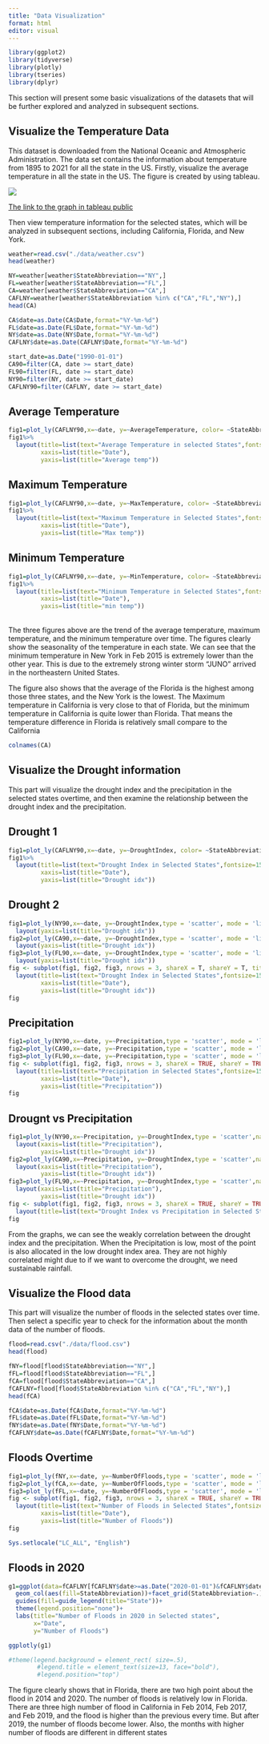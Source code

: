---
title: "Data Visualization"
format: html
editor: visual
---

```{r,echo=FALSE, message=FALSE, warning=FALSE}
library(ggplot2)
library(tidyverse)
library(plotly)
library(tseries)
library(dplyr)
```


This section will present some basic visualizations of the datasets that will be further explored and analyzed in subsequent sections.

## Visualize the Temperature Data

This dataset is downloaded from the National Oceanic and Atmospheric Administration. The data set contains the information about temperature from 1895 to 2021 for all the state in the US. Firstly, visualize the average temperature in all the state in the US. The figure is created by using tableau.

![](./graph/visual1)

[The link to the graph in tableau public](https://public.tableau.com/app/profile/zifeng1079/viz/560_project_visual1/Sheet1)

Then view temperature information for the selected states, which will be analyzed in subsequent sections, including California, Florida, and New York. 

```{r,echo=FALSE, message=FALSE, warning=FALSE, results='hide'}
weather=read.csv("./data/weather.csv")
head(weather)
```

```{r,echo=FALSE, message=FALSE, warning=FALSE, results='hide'}
NY=weather[weather$StateAbbreviation=="NY",]
FL=weather[weather$StateAbbreviation=="FL",]
CA=weather[weather$StateAbbreviation=="CA",]
CAFLNY=weather[weather$StateAbbreviation %in% c("CA","FL","NY"),]
head(CA)
```



```{r,echo=FALSE, message=FALSE, warning=FALSE}
CA$date=as.Date(CA$Date,format="%Y-%m-%d")
FL$date=as.Date(FL$Date,format="%Y-%m-%d")
NY$date=as.Date(NY$Date,format="%Y-%m-%d")
CAFLNY$date=as.Date(CAFLNY$Date,format="%Y-%m-%d")
```

```{r,echo=FALSE, message=FALSE, warning=FALSE}
start_date=as.Date("1990-01-01")
CA90=filter(CA, date >= start_date)
FL90=filter(FL, date >= start_date)
NY90=filter(NY, date >= start_date)
CAFLNY90=filter(CAFLNY, date >= start_date)
```

::: {.panel-tabset}

## Average Temperature

```{r,echo=FALSE}
fig1=plot_ly(CAFLNY90,x=~date, y=~AverageTemperature, color= ~StateAbbreviation,type = 'scatter', mode = 'lines')
fig1%>%
  layout(title=list(text="Average Temperature in selected States",fontsize=15),
         xaxis=list(title="Date"),
         yaxis=list(title="Average temp"))

```

## Maximum Temperature

```{r,echo=FALSE}
fig1=plot_ly(CAFLNY90,x=~date, y=~MaxTemperature, color= ~StateAbbreviation,type = 'scatter', mode = 'lines')
fig1%>%
  layout(title=list(text="Maximum Temperature in Selected States",fontsize=15),
         xaxis=list(title="Date"),
         yaxis=list(title="Max temp"))
```

## Minimum Temperature

```{r,echo=FALSE}
fig1=plot_ly(CAFLNY90,x=~date, y=~MinTemperature, color= ~StateAbbreviation,type = 'scatter', mode = 'lines')
fig1%>%
  layout(title=list(text="Minimum Temperature in Selected States",fontsize=15),
         xaxis=list(title="Date"),
         yaxis=list(title="min temp"))
```

:::

<br>
The three figures above are the trend of the average temperature, maximum temperature, and the minimum temperature over time. The figures clearly show the seasonality of the temperature in each state. We can see that the minimum temperature in New York in Feb 2015 is extremely lower than the other year. This is due to the extremely strong winter storm "JUNO" arrived in the northeastern United States. 

The figure also shows that the average of the Florida is the highest among those three states, and the New York is the lowest. The Maximum temperature in California is very close to that of Florida, but the minimum temperature in California is quite lower than Florida. That means the temperature difference in Florida is relatively small compare to the California

```{r,echo=FALSE, message=FALSE, warning=FALSE ,results='hide'}
colnames(CA)
```

## Visualize the Drought information

This part will visualize the drought index and the precipitation in the selected states overtime, and then examine the relationship between the drought index and the precipitation.


::: {.panel-tabset}

## Drought 1
```{r,echo=FALSE}
fig1=plot_ly(CAFLNY90,x=~date, y=~DroughtIndex, color= ~StateAbbreviation,type = 'scatter', mode = 'lines')
fig1%>%
  layout(title=list(text="Drought Index in Selected States",fontsize=15),
         xaxis=list(title="Date"),
         yaxis=list(title="Drought idx"))
```

## Drought 2

```{r,echo=FALSE}
fig1=plot_ly(NY90,x=~date, y=~DroughtIndex,type = 'scatter', mode = 'lines',name = "NY")%>%
  layout(yaxis=list(title="Drought idx"))
fig2=plot_ly(CA90,x=~date, y=~DroughtIndex,type = 'scatter', mode = 'lines',name = "CA")%>%
  layout(yaxis=list(title="Drought idx"))
fig3=plot_ly(FL90,x=~date, y=~DroughtIndex,type = 'scatter', mode = 'lines',name = "FL")%>%
  layout(yaxis=list(title="Drought idx"))
fig <- subplot(fig1, fig2, fig3, nrows = 3, shareX = T, shareY = T, titleX = T, titleY = T) %>% 
  layout(title=list(text="Drought Index in Selected States",fontsize=15),
         xaxis=list(title="Date"),
         yaxis=list(title="Drought idx"))
fig
```

## Precipitation

```{r,echo=FALSE}
fig1=plot_ly(NY90,x=~date, y=~Precipitation,type = 'scatter', mode = 'lines',name = "NY")
fig2=plot_ly(CA90,x=~date, y=~Precipitation,type = 'scatter', mode = 'lines',name = "CA")
fig3=plot_ly(FL90,x=~date, y=~Precipitation,type = 'scatter', mode = 'lines',name = "FL")
fig <- subplot(fig1, fig2, fig3, nrows = 3, shareX = TRUE, shareY = TRUE) %>% 
  layout(title=list(text="Precipitation in Selected States",fontsize=15),
         xaxis=list(title="Date"),
         yaxis=list(title="Precipitation"))
fig
```

## Drougnt vs Precipitation

```{r,echo=FALSE, message=FALSE, warning=FALSE}
fig1=plot_ly(NY90,x=~Precipitation, y=~DroughtIndex,type = 'scatter',name = "NY")%>%
  layout(xaxis=list(title="Precipitation"),
         yaxis=list(title="Drought idx"))
fig2=plot_ly(CA90,x=~Precipitation, y=~DroughtIndex,type = 'scatter',name = "CA")%>%
  layout(xaxis=list(title="Precipitation"),
         yaxis=list(title="Drought idx"))
fig3=plot_ly(FL90,x=~Precipitation, y=~DroughtIndex,type = 'scatter',name = "FL")%>%
  layout(xaxis=list(title="Precipitation"),
         yaxis=list(title="Drought idx"))
fig <- subplot(fig1, fig2, fig3, nrows = 3, shareX = TRUE, shareY = TRUE) %>% 
  layout(title=list(text="Drought Index vs Precipitation in Selected States",fontsize=15))
fig
```

:::

From the graphs, we can see the weakly correlation between the drought index and the precipitation. When the Precipitation is low, most of the point is also allocated in the low drought index area. They are not highly correlated might due to if we want to overcome the drought, we need sustainable rainfall.

## Visualize the Flood data

This part will visualize the number of floods in the selected states over time. Then select a specific year to check for the information about the month data of the number of floods.

```{r,echo=FALSE, message=FALSE, warning=FALSE, results='hide'}
flood=read.csv("./data/flood.csv")
head(flood)
```

```{r,echo=FALSE, message=FALSE, warning=FALSE, results='hide'}
fNY=flood[flood$StateAbbreviation=="NY",]
fFL=flood[flood$StateAbbreviation=="FL",]
fCA=flood[flood$StateAbbreviation=="CA",]
fCAFLNY=flood[flood$StateAbbreviation %in% c("CA","FL","NY"),]
head(fCA)
```



```{r,echo=FALSE, message=FALSE, warning=FALSE}
fCA$date=as.Date(fCA$Date,format="%Y-%m-%d")
fFL$date=as.Date(fFL$Date,format="%Y-%m-%d")
fNY$date=as.Date(fNY$Date,format="%Y-%m-%d")
fCAFLNY$date=as.Date(fCAFLNY$Date,format="%Y-%m-%d")
```

::: {.panel-tabset}

## Floods Overtime
```{r,echo=FALSE}
fig1=plot_ly(fNY,x=~date, y=~NumberOfFloods,type = 'scatter', mode = 'lines+markers',name = "NY")
fig2=plot_ly(fCA,x=~date, y=~NumberOfFloods,type = 'scatter', mode = 'lines+markers',name = "CA")
fig3=plot_ly(fFL,x=~date, y=~NumberOfFloods,type = 'scatter', mode = 'lines+markers',name = "FL")
fig <- subplot(fig1, fig2, fig3, nrows = 3, shareX = TRUE, shareY = TRUE) %>% 
  layout(title=list(text="Number of Floods in Selected States",fontsize=15),
         xaxis=list(title="Date"),
         yaxis=list(title="Number of Floods"))
fig
```

```{r,echo=FALSE, message=FALSE, warning=FALSE,results='hide'}
Sys.setlocale("LC_ALL", "English")
```

## Floods in 2020

```{r,echo=FALSE, message=FALSE, warning=FALSE}

g1=ggplot(data=fCAFLNY[fCAFLNY$date>=as.Date("2020-01-01")&fCAFLNY$date<=as.Date("2020-12-01"),],aes(x=date,y=NumberOfFloods))+
  geom_col(aes(fill=StateAbbreviation))+facet_grid(StateAbbreviation~.)+
  guides(fill=guide_legend(title="State"))+
  theme(legend.position="none")+
  labs(title="Number of Floods in 2020 in Selected states",
       x="Date",
       y="Number of Floods")

ggplotly(g1)

#theme(legend.background = element_rect( size=.5),
        #legend.title = element_text(size=13, face="bold"),
        #legend.position="top")
```

:::

The figure clearly shows that in Florida, there are two high point about the flood in 2014 and 2020. The number of floods is relatively low in Florida. There are three high number of flood in California in Feb 2014, Feb 2017, and Feb 2019, and the flood is higher than the previous every time. But after 2019, the number of floods become lower. Also, the months with higher number of floods are different in different states


